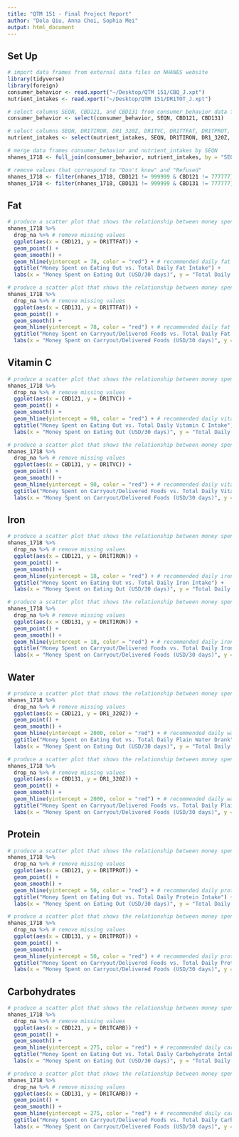 ```yaml
---
title: "QTM 151 - Final Project Report"
author: "Dola Qiu, Anna Choi, Sophia Mei"
output: html_document
---
```


## Set Up
```r
# import data frames from external data files on NHANES website
library(tidyverse)
library(foreign)
consumer_behavior <- read.xport("~/Desktop/QTM 151/CBQ_J.xpt")
nutrient_intakes <- read.xport("~/Desktop/QTM 151/DR1TOT_J.xpt")

# select columns SEQN, CBD121, and CBD131 from consumer_behavior data frame
consumer_behavior <- select(consumer_behavior, SEQN, CBD121, CBD131)

# select columns SEQN, DR1TIRON, DR1_320Z, DR1TVC, DR1TTFAT, DR1TPROT, and DR1TCARB from nutrient_intakes data frame
nutrient_intakes <- select(nutrient_intakes, SEQN, DR1TIRON, DR1_320Z, DR1TVC, DR1TTFAT, DR1TPROT, DR1TCARB)

# merge data frames consumer_behavior and nutrient_intakes by SEQN
nhanes_1718 <- full_join(consumer_behavior, nutrient_intakes, by = "SEQN")

# remove values that correspond to "Don't know" and "Refused"
nhanes_1718 <- filter(nhanes_1718, CBD121 != 999999 & CBD121 != 777777)
nhanes_1718 <- filter(nhanes_1718, CBD131 != 999999 & CBD131 != 777777)
```

## Fat
```r
# produce a scatter plot that shows the relationship between money spent on eating out and total fat intake for day 1
nhanes_1718 %>%
  drop_na %>% # remove missing values
  ggplot(aes(x = CBD121, y = DR1TTFAT)) +
  geom_point() +
  geom_smooth() +
  geom_hline(yintercept = 78, color = "red") + # recommended daily fat intake for 3.14 persons (average US family size in 2017-2018)
  ggtitle("Money Spent on Eating Out vs. Total Daily Fat Intake") +
  labs(x = "Money Spent on Eating Out (USD/30 days)", y = "Total Daily Fat Intake (gm)")
```
```r
# produce a scatter plot that shows the relationship between money spent on carryout/delivered foods and total fat intake for day 1
nhanes_1718 %>%
  drop_na %>% # remove missing values
  ggplot(aes(x = CBD131, y = DR1TTFAT)) +
  geom_point() +
  geom_smooth() + 
  geom_hline(yintercept = 78, color = "red") + # recommended daily fat intake developed by FDA
  ggtitle("Money Spent on Carryout/Delivered Foods vs. Total Daily Fat Intake") +
  labs(x = "Money Spent on Carryout/Delivered Foods (USD/30 days)", y = "Total Daily Fat Intake (gm)")
```

## Vitamin C
```r
# produce a scatter plot that shows the relationship between money spent on eating out and total vitamin c intake for day 1
nhanes_1718 %>%
  drop_na %>% # remove missing values
  ggplot(aes(x = CBD121, y = DR1TVC)) +
  geom_point() +
  geom_smooth() +
  geom_hline(yintercept = 90, color = "red") + # recommended daily vitamin c intake developed by FDA
  ggtitle("Money Spent on Eating Out vs. Total Daily Vitamin C Intake") +
  labs(x = "Money Spent on Eating Out (USD/30 days)", y = "Total Daily Vitamin C Intake (mg)")
```
```r
# produce a scatter plot that shows the relationship between money spent on carryout/delivered foods and total vitamin c intake for day 1
nhanes_1718 %>%
  drop_na %>% # remove missing values
  ggplot(aes(x = CBD131, y = DR1TVC)) +
  geom_point() +
  geom_smooth() +
  geom_hline(yintercept = 90, color = "red") + # recommended daily vitamin c intake developed by FDA
  ggtitle("Money Spent on Carryout/Delivered Foods vs. Total Daily Vitamin C Intake") +
  labs(x = "Money Spent on Carryout/Delivered Foods (USD/30 days)", y = "Total Daily Vitamin C Intake (mg)")
```

## Iron
```r
# produce a scatter plot that shows the relationship between money spent on eating out and total iron intake for day 1
nhanes_1718 %>%
  drop_na %>% # remove missing values
  ggplot(aes(x = CBD121, y = DR1TIRON)) +
  geom_point() +
  geom_smooth() +
  geom_hline(yintercept = 18, color = "red") + # recommended daily iron intake developed by FDA
  ggtitle("Money Spent on Eating Out vs. Total Daily Iron Intake") +
  labs(x = "Money Spent on Eating Out (USD/30 days)", y = "Total Daily Iron Intake (mg)")
```
```r
# produce a scatter plot that shows the relationship between money spent on carryout/delivered foods and total iron intake for day 1
nhanes_1718 %>%
  drop_na %>% # remove missing values
  ggplot(aes(x = CBD131, y = DR1TIRON)) +
  geom_point() +
  geom_smooth() +
  geom_hline(yintercept = 18, color = "red") + # recommended daily iron intake developed by FDA
  ggtitle("Money Spent on Carryout/Delivered Foods vs. Total Daily Iron Intake") +
  labs(x = "Money Spent on Carryout/Delivered Foods (USD/30 days)", y = "Total Daily Iron Intake (mg)")
```

## Water
```r
# produce a scatter plot that shows the relationship between money spent on eating out and total plain water drank for day 1
nhanes_1718 %>%
  drop_na %>% # remove missing values
  ggplot(aes(x = CBD121, y = DR1_320Z)) +
  geom_point() +
  geom_smooth() +
  geom_hline(yintercept = 2000, color = "red") + # recommended daily water intake developed by FDA
  ggtitle("Money Spent on Eating Out vs. Total Daily Plain Water Drank") +
  labs(x = "Money Spent on Eating Out (USD/30 days)", y = "Total Daily Plain Water Drank (gm)")
```
```r
# produce a scatter plot that shows the relationship between money spent on carryout/delivered foods and total plain water drank for day 1
nhanes_1718 %>%
  drop_na %>% # remove missing values
  ggplot(aes(x = CBD131, y = DR1_320Z)) +
  geom_point() +
  geom_smooth() +
  geom_hline(yintercept = 2000, color = "red") + # recommended daily water intake developed by FDA
  ggtitle("Money Spent on Carryout/Delivered Foods vs. Total Daily Plain Water Drank") +
  labs(x = "Money Spent on Carryout/Delivered Foods (USD/30 days)", y = "Total Daily Plain Water Drank (gm)")
```

## Protein
```r
# produce a scatter plot that shows the relationship between money spent on eating out and total protein intake for day 1
nhanes_1718 %>%
  drop_na %>% # remove missing values
  ggplot(aes(x = CBD121, y = DR1TPROT)) +
  geom_point() +
  geom_smooth() +
  geom_hline(yintercept = 50, color = "red") + # recommended daily protein intake developed by FDA
  ggtitle("Money Spent on Eating Out vs. Total Daily Protein Intake") +
  labs(x = "Money Spent on Eating Out (USD/30 days)", y = "Total Daily Protein Intake (gm)")
```
```r
# produce a scatter plot that shows the relationship between money spent on carryout/delivered foods and total protein intake for day 1
nhanes_1718 %>%
  drop_na %>% # remove missing values
  ggplot(aes(x = CBD131, y = DR1TPROT)) +
  geom_point() +
  geom_smooth() +
  geom_hline(yintercept = 50, color = "red") + # recommended daily protein intake developed by FDA
  ggtitle("Money Spent on Carryout/Delivered Foods vs. Total Daily Protein Intake") +
  labs(x = "Money Spent on Carryout/Delivered Foods (USD/30 days)", y = "Total Daily Protein Intake (gm)")
```

## Carbohydrates
```r
# produce a scatter plot that shows the relationship between money spent on eating out and total carbohydrate intake for day 1
nhanes_1718 %>%
  drop_na %>% # remove missing values
  ggplot(aes(x = CBD121, y = DR1TCARB)) +
  geom_point() +
  geom_smooth() +
  geom_hline(yintercept = 275, color = "red") + # recommended daily carbohydrate intake developed by FDA
  ggtitle("Money Spent on Eating Out vs. Total Daily Carbohydrate Intake") +
  labs(x = "Money Spent on Eating Out (USD/30 days)", y = "Total Daily Carbohydrate Intake (gm)")
```
```r
# produce a scatter plot that shows the relationship between money spent on carryout/delivered foods and total carbohydrate intake for day 1
nhanes_1718 %>%
  drop_na %>% # remove missing values
  ggplot(aes(x = CBD131, y = DR1TCARB)) +
  geom_point() +
  geom_smooth() +
  geom_hline(yintercept = 275, color = "red") + # recommended daily carbohydrate intake developed by FDA
  ggtitle("Money Spent on Carryout/Delivered Foods vs. Total Daily Carbohydrate Intake") +
  labs(x = "Money Spent on Carryout/Delivered Foods (USD/30 days)", y = "Total Daily Carbohydrate Intake (gm)")
```

